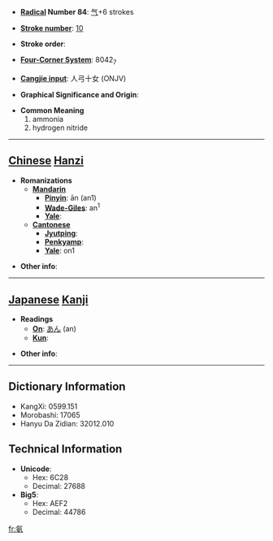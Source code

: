 * '''[[Wiktionary:Chinese radical index| Radical]] Number 84''': [[Wiktionary:Chinese radical index 气|气]]+6 strokes

* '''[[Wiktionary:Chinese total strokes index|Stroke number]]''': [[Wiktionary:Chinese total strokes index 10|10]]

* '''Stroke order''': 

* '''[[Wiktionary:Chinese four corner index|Four-Corner System]]''': 8042<sub>7</sub>

* '''[[Wiktionary:Chinese Cangjie index|Cangjie input]]''': 人弓十女 (ONJV)

* '''Graphical Significance and Origin''': 

* '''Common Meaning'''
*#ammonia
*# hydrogen nitride


----

== [[Chinese]] [[Hanzi]] ==

* '''Romanizations'''
** '''[[Mandarin]]'''
*** '''[[Pinyin]]''': ān (an1)
*** '''[[Wade-Giles]]''': an<sup>1</sup>
*** '''[[Yale]]''': 
** '''[[Cantonese]]'''
*** '''[[Jyutping]]''':
*** '''[[Penkyamp]]''': 
*** '''[[Yale]]''': on1

* '''Other info''': 

----

== [[Japanese]] [[Kanji]] ==

* '''Readings'''
** '''[[On]]''': [[あん]] (an)
** '''[[Kun]]''': 

* '''Other info''':  

----

== Dictionary Information ==

* KangXi: 0599.151
* Morobashi: 17065
* Hanyu Da Zidian: 32012.010

== Technical Information ==

* '''Unicode''':
** Hex: 6C28
** Decimal: 27688
* '''Big5''':
** Hex: AEF2
** Decimal: 44786

[[fr:氨]]